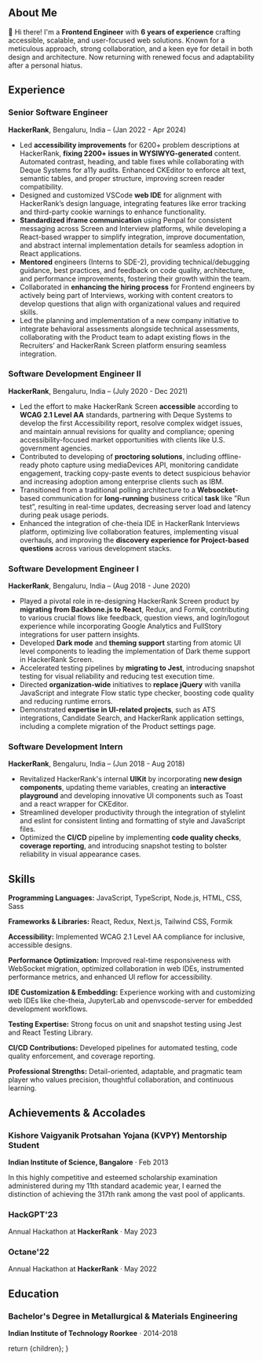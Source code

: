 
## About Me
👋 Hi there! I'm a **Frontend Engineer** with **6 years of experience** crafting accessible, scalable, and user-focused web solutions. Known for a meticulous approach, strong collaboration, and a keen eye for detail in both design and architecture. Now returning with renewed focus and adaptability after a personal hiatus.

## Experience

### Senior Software Engineer

**HackerRank**, Bengaluru, India – (Jan 2022 - Apr 2024)

- Led **accessibility improvements** for 6200+ problem descriptions at HackerRank, **fixing 2200+ issues in WYSIWYG-generated** content. Automated contrast, heading, and table fixes while collaborating with Deque Systems for a11y audits. Enhanced CKEditor to enforce alt text, semantic tables, and proper structure, improving screen reader compatibility.
- Designed and customized VSCode **web IDE** for alignment with HackerRank’s design language, integrating features like error tracking and third-party cookie warnings to enhance functionality.
- **Standardized iframe communication** using Penpal for consistent messaging across Screen and Interview platforms, while developing a React-based wrapper to simplify integration, improve documentation, and abstract internal implementation details for seamless adoption in React applications.
- **Mentored** engineers (Interns to SDE-2), providing technical/debugging guidance, best practices, and feedback on code quality, architecture, and performance improvements, fostering their growth within the team.
- Collaborated in **enhancing the hiring process** for Frontend engineers by actively being part of Interviews, working with content creators to develop questions that align with organizational values and required skills.
- Led the planning and implementation of a new company initiative to integrate behavioral assessments alongside technical assessments, collaborating with the Product team to adapt existing flows in the Recruiters’ and HackerRank Screen platform ensuring seamless integration.

### Software Development Engineer II

**HackerRank**, Bengaluru, India – (July 2020 - Dec 2021)

- Led the effort to make HackerRank Screen **accessible** according to **WCAG 2.1 Level AA** standards, partnering with Deque Systems to develop the first Accessibility report, resolve complex widget issues, and maintain annual revisions for quality and compliance; opening accessibility-focused market opportunities with clients like U.S. government agencies.
- Contributed to developing of **proctoring solutions**, including offline-ready photo capture using mediaDevices API, monitoring candidate engagement, tracking copy-paste events to detect suspicious behavior and increasing adoption among enterprise clients such as IBM.
- Transitioned from a traditional polling architecture to a **Websocket**-based communication for **long-running** business critical **task** like ”Run test”, resulting in real-time updates, decreasing server load and latency during peak usage periods.
- Enhanced the integration of che-theia IDE in HackerRank Interviews platform, optimizing live collaboration features, implementing visual overhauls, and improving the **discovery experience for Project-based questions** across various development stacks.

### Software Development Engineer I

**HackerRank**, Bengaluru, India – (Aug 2018 - June 2020)

- Played a pivotal role in re-designing HackerRank Screen product by **migrating from Backbone.js to React**, Redux, and Formik, contributing to various crucial flows like feedback, question views, and login/logout experience while incorporating Google Analytics and FullStory integrations for user pattern insights.
- Developed **Dark mode** and **theming support** starting from atomic UI level components to leading the implementation of Dark theme support in HackerRank Screen.
- Accelerated testing pipelines by **migrating to Jest**, introducing snapshot testing for visual reliability and reducing test execution time.
- Directed **organization-wide** initiatives to **replace jQuery** with vanilla JavaScript and integrate Flow static type checker, boosting code quality and reducing runtime errors.
- Demonstrated **expertise in UI-related projects**, such as ATS integrations, Candidate Search, and HackerRank application settings, including a complete migration of the Product settings page.

### Software Development Intern

**HackerRank**, Bengaluru, India – (Jun 2018 - Aug 2018)

- Revitalized HackerRank's internal **UIKit** by incorporating **new design components**, updating theme variables, creating an **interactive playground** and developing innovative UI components such as Toast and a react wrapper for CKEditor.
- Streamlined developer productivity through the integration of stylelint and eslint for consistent linting and formatting of style and JavaScript files.
- Optimized the **CI/CD** pipeline by implementing **code quality checks**, **coverage reporting**, and introducing snapshot testing to bolster reliability in visual appearance cases.

## Skills

**Programming Languages:** JavaScript, TypeScript, Node.js, HTML, CSS, Sass

**Frameworks & Libraries:** React, Redux, Next.js, Tailwind CSS, Formik

**Accessibility:** Implemented WCAG 2.1 Level AA compliance for inclusive, accessible designs.

**Performance Optimization:** Improved real-time responsiveness with WebSocket migration, optimized collaboration in web IDEs, instrumented performance metrics, and enhanced UI reflow for accessibility.

**IDE Customization & Embedding:** Experience working with and customizing web IDEs like che-theia, JupyterLab and openvscode-server for embedded development workflows.

**Testing Expertise:** Strong focus on unit and snapshot testing using Jest and React Testing Library.

**CI/CD Contributions:** Developed pipelines for automated testing, code quality enforcement, and coverage reporting.

**Professional Strengths:** Detail-oriented, adaptable, and pragmatic team player who values precision, thoughtful collaboration, and continuous learning.


## Achievements & Accolades

### **Kishore Vaigyanik Protsahan Yojana (KVPY)** Mentorship Student

**Indian Institute of Science, Bangalore** · Feb 2013

In this highly competitive and esteemed scholarship examination administered during my 11th standard academic year, I earned the distinction of achieving the 317th rank among the vast pool of applicants.

### HackGPT'23

Annual Hackathon at **HackerRank** · May 2023

### Octane'22

Annual Hackathon at **HackerRank** · May 2022

## Education

### Bachelor's Degree in **Metallurgical & Materials Engineering**

**Indian Institute of Technology Roorkee** · 2014-2018

  return <MdxLayout>{children}</MdxLayout>;
}
